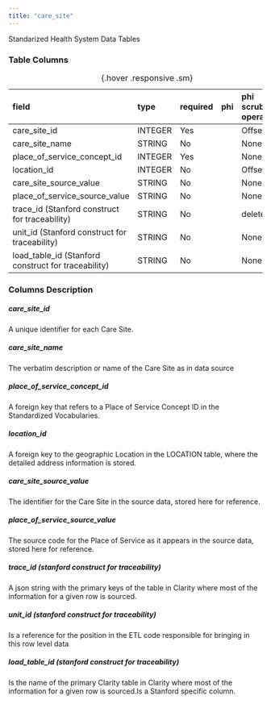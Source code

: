 ```yaml
---
title: "care_site"
---
```


Standarized Health System Data Tables

### Table Columns

| field                                               | type    | required   | phi   | phi scrubbing operation   |
|:----------------------------------------------------|:--------|:-----------|:------|:--------------------------|
| care_site_id                                        | INTEGER | Yes        |       | Offset                    |
| care_site_name                                      | STRING  | No         |       | None                      |
| place_of_service_concept_id                         | INTEGER | Yes        |       | None                      |
| location_id                                         | INTEGER | No         |       | Offset                    |
| care_site_source_value                              | STRING  | No         |       | None                      |
| place_of_service_source_value                       | STRING  | No         |       | None                      |
| trace_id (Stanford construct for traceability)      | STRING  | No         |       | delete                    |
| unit_id (Stanford construct for traceability)       | STRING  | No         |       | None                      |
| load_table_id (Stanford construct for traceability) | STRING  | No         |       | None                      |

:  {.hover .responsive .sm}

### Columns Description


##### care_site_id

A unique identifier for each Care Site.

##### care_site_name

The verbatim description or name of the Care Site as in data source

##### place_of_service_concept_id

A foreign key that refers to a Place of Service Concept ID in the Standardized Vocabularies.

##### location_id

A foreign key to the geographic Location in the LOCATION table, where the detailed address information is stored.

##### care_site_source_value

The identifier for the Care Site in the source data, stored here for reference.

##### place_of_service_source_value

The source code for the Place of Service as it appears in the source data, stored here for reference.

##### trace_id (stanford construct for traceability) 

A json string with the primary keys of the table in Clarity where most of the information for a given row is sourced. 

##### unit_id (stanford construct for traceability) 

Is a reference for the position in the ETL code responsible for bringing in this row level data

##### load_table_id (stanford construct for traceability) 

Is the name of the primary Clarity table in Clarity where most of the information for a given row is sourced.Is a Stanford specific column.
